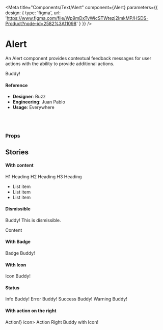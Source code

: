 
<Meta
  title="Components/Text/Alert"
  component={Alert}
  parameters={{
      design: {
        type: 'figma',
        url: 'https://www.figma.com/file/Wp9mDxTvWicSTWtezj2ImkMP/HSDS-Product?node-id=2582%3A11098'
      }
    }}
/>

# Alert

An Alert component provides contextual feedback messages for user actions with the ability to provide additional actions.

<Preview>
  <Story name="default">
    <Alert>Buddy!</Alert>
  </Story>
</Preview>

#### Reference

- **Designer**: Buzz
- **Engineering**: Juan Pablo
- **Usage**: Everywhere

<br />
<br />

### Props

<Props of={Alert} />

## Stories

#### With content

<Preview>
  <Story name="with content">
    <Alert>
      <Heading size="h1">H1 Heading</Heading>
      <Heading size="h2">H2 Heading</Heading>
      <Heading size="h3">H3 Heading</Heading>
      <br/>
      <ul>
        <li>List item</li>
        <li>List item</li>
        <li>List item</li>
      </ul>
    </Alert>
  </Story>
</Preview>

#### Dismissible

<Preview>
  <Story name="dismissible">
    <div>
      <Alert dismissible>Buddy! This is dismissible.</Alert>
      <p>Content</p>
    </div>
  </Story>
</Preview>

#### With Badge

<Preview>
  <Story name="with badge">
    <div>
      <Alert badge="Wow">Badge Buddy!</Alert>
    </div>
  </Story>
</Preview>

#### With Icon

<Preview>
  <Story name="with icon">
    <div>
      <Alert icon>Icon Buddy!</Alert>
    </div>
  </Story>
</Preview>

#### Status

<Preview>
  <Story name="status">
    <div>
      <Alert status="info">Info Buddy!</Alert>
      <Alert status="error">Error Buddy!</Alert>
      <Alert status="success">Success Buddy!</Alert>
      <Alert status="warning">Warning Buddy!</Alert>
    </div>
  </Story>
</Preview>

#### With action on the right

<Preview>
  <Story name="action on the right">
    <div>
      <Alert actionRight={<Button size="sm" kind="secondary">Action!</Button>} icon>
        Action Right Buddy with Icon!
      </Alert>
    </div>
  </Story>
</Preview>